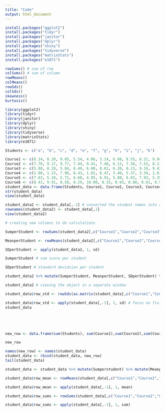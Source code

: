 ---
title: "Code"
output: html_document
---

```{r}
install.packages("ggplot2")
install.packages("tidyr")
install.packages("janitor")
install.packages("dplyr")
install.packages("shiny")
install.packages("tidyverse")
install.packages("matrixStats")
install.packages("e1071")

rowSums() # sum of row
colSums() # sum of column
rowMeans()
colMeans()
rowSds()
colSds()
skewness()
kurtosis()

```

```{r}
library(ggplot2)
library(tidyr)
library(janitor)
library(dplyr)
library(shiny)
library(tidyverse)
library(matrixStats)
library(e1071)
```


```{r}
Students <- c("a", "b", "c", "d", "e", "f", "g", "h", "i", "j", "k")

Course1 <- c(6.14, 8.20, 9.05, 5.54, 4.06, 3.14, 6.98, 8.55, 8.21, 9.94, 2.39)
Course2 <- c(7.70, 9.17, 9.77, 7.44, 9.41, 7.48, 6.13, 7.38, 7.53, 8.11, 9.41)
Course3 <- c(5.88, 8.28, 5.04, 8.49, 6.00, 8.62, 6.20, 8.13, 9.19, 9.43, 7.00)
Course4 <- c(2.80, 1.23, 7.98, 8.43, 1.81, 6.47, 3.40, 5.37, 3.39, 1.61, 0.72)
Course5 <- c(7.63, 5.19, 5.71, 6.60, 4.95, 6.91, 5.80, 6.83, 7.93, 5.35, 6.86)
Course6 <- c(8.43, 9.91, 8.58, 8.29, 10.00, 8.15, 8.93, 8.80, 8.61, 8.94, 9.59)
student_data <- data.frame(Students, Course1, Course2, Course3, Course4, Course5, Course6)
str(student_data)
view(student_data)


```
```{r}
student_data2 <- student_data[,-1] # converted the student names into row names
rownames(student_data2) <- student_data[,1]
view(student_data2)

# creating new columns to do calculations

SumperStudent <- rowSums(student_data2[,c("Course1","Course2","Course3","Course4","Course5","Course6")])

MeanperStudent <- rowMeans(student_data2[,c("Course1","Course2","Course3","Course4","Course5","Course6")])

SDperStudent <- apply(student_data2, 1, sd)

SumperStudent # sum score per student

SDperStudent # standard deviation per student

student_data2 %>% mutate(SumperStudent, MeanperStudent, SDperStudent) %>% head(5)

student_data2 # viewing the object in a separate window
```




```{r}
student_data$row_std <- rowSds(as.matrix(student_data[,c("Course1","Course2","Course3","Course4","Course5","Course6")]))

student_data$row_std <- apply(student_data[,-1], 1, sd) # focus on fixing this
student_data






```

```{r}
new_row <- data.frame(sum(Students), sum(Course1),sum(Course2),sum(Course3),sum(Course4),sum(Course5),sum(Course6), row.names="Sum")

new_row 

names(new_row) <- names(student_data)
student_data <- rbind(student_data, new_row)
tail(student_data)
```


```{r}
student_data <- student_data %>% mutate(Sumperstudent) %>% mutate(Meanperstudent)
```


```{r}

student_data$row_mean <- rowMeans(student_data[,c("Course1","Course2","Course3","Course4","Course5","Course6")])

student_data$row_mean <- apply(student_data[,-1], 1, mean)

student_data$row_sums <- rowSums(student_data[,c("Course1","Course2","Course3","Course4","Course5","Course6")])

student_data$row_sums <- apply(student_data[,-1], 1, sum)
```

